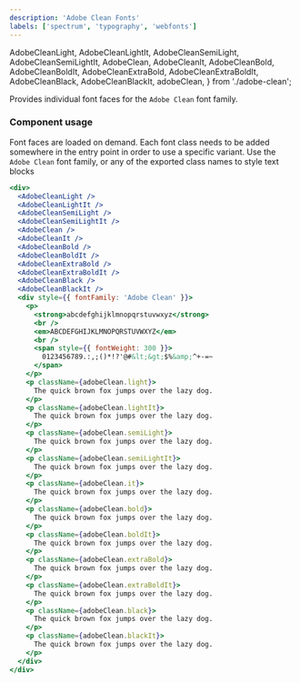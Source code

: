 ```yaml
---
description: 'Adobe Clean Fonts'
labels: ['spectrum', 'typography', 'webfonts']
---
```


  AdobeCleanLight,
  AdobeCleanLightIt,
  AdobeCleanSemiLight,
  AdobeCleanSemiLightIt,
  AdobeClean,
  AdobeCleanIt,
  AdobeCleanBold,
  AdobeCleanBoldIt,
  AdobeCleanExtraBold,
  AdobeCleanExtraBoldIt,
  AdobeCleanBlack,
  AdobeCleanBlackIt,
  adobeClean,
} from './adobe-clean';

Provides individual font faces for the `Adobe Clean` font family.

### Component usage

Font faces are loaded on demand. Each font class needs to be added somewhere
in the entry point in order to use a specific variant. Use the `Adobe Clean`
font family, or any of the exported class names to style text blocks

```jsx live
<div>
  <AdobeCleanLight />
  <AdobeCleanLightIt />
  <AdobeCleanSemiLight />
  <AdobeCleanSemiLightIt />
  <AdobeClean />
  <AdobeCleanIt />
  <AdobeCleanBold />
  <AdobeCleanBoldIt />
  <AdobeCleanExtraBold />
  <AdobeCleanExtraBoldIt />
  <AdobeCleanBlack />
  <AdobeCleanBlackIt />
  <div style={{ fontFamily: 'Adobe Clean' }}>
    <p>
      <strong>abcdefghijklmnopqrstuvwxyz</strong>
      <br />
      <em>ABCDEFGHIJKLMNOPQRSTUVWXYZ</em>
      <br />
      <span style={{ fontWeight: 300 }}>
        0123456789.:,;()*!?'@#&lt;&gt;$%&amp;^+-=~
      </span>
    </p>
    <p className={adobeClean.light}>
      The quick brown fox jumps over the lazy dog.
    </p>
    <p className={adobeClean.lightIt}>
      The quick brown fox jumps over the lazy dog.
    </p>
    <p className={adobeClean.semiLight}>
      The quick brown fox jumps over the lazy dog.
    </p>
    <p className={adobeClean.semiLightIt}>
      The quick brown fox jumps over the lazy dog.
    </p>
    <p className={adobeClean.it}>
      The quick brown fox jumps over the lazy dog.
    </p>
    <p className={adobeClean.bold}>
      The quick brown fox jumps over the lazy dog.
    </p>
    <p className={adobeClean.boldIt}>
      The quick brown fox jumps over the lazy dog.
    </p>
    <p className={adobeClean.extraBold}>
      The quick brown fox jumps over the lazy dog.
    </p>
    <p className={adobeClean.extraBoldIt}>
      The quick brown fox jumps over the lazy dog.
    </p>
    <p className={adobeClean.black}>
      The quick brown fox jumps over the lazy dog.
    </p>
    <p className={adobeClean.blackIt}>
      The quick brown fox jumps over the lazy dog.
    </p>
  </div>
</div>
```
